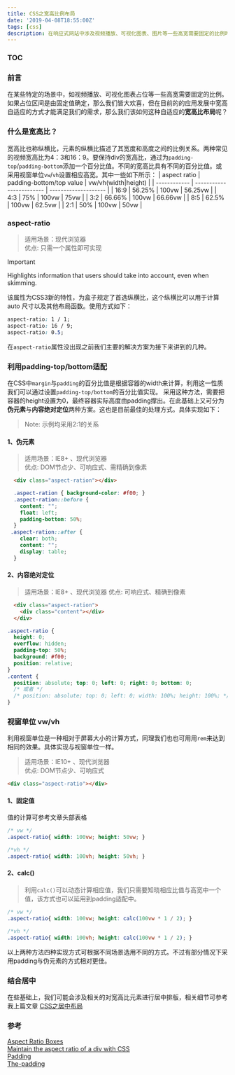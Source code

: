 ```yaml
---
title: CSS之宽高比例布局
date: '2019-04-08T18:55:00Z'
tags: [css]
description: 在响应式网站中涉及视频播放、可视化图表、图片等一些高宽需要固定的比例时，同时满足布局在不同尺寸下自动适应，这里我们需要利用CSS的一些属性如：padding-top/bottom、视窗单位、aspect-ratio来实现宽高比例（纵横比）布局。
---
```



### TOC

### 前言

在某些特定的场景中，如视频播放、可视化图表占位等一些高宽需要固定的比例。如果占位区间是由固定值确定，那么我们皆大欢喜，但在目前的的应用发展中宽高自适应的方式才能满足我们的需求，那么我们该如何这种自适应的**宽高比布局**呢？

### 什么是宽高比？
宽高比也称纵横比，元素的纵横比描述了其宽度和高度之间的比例关系。两种常见的视频宽高比为4：3和16：9。要保持div的宽高比，通过为`padding-top`/`padding-bottom`添加一个百分比值。不同的宽高比具有不同的百分比值。或采用视窗单位`vw`/`vh`设置相应高宽。其中一些如下所示：
| aspect ratio | padding-bottom/top value | vw/vh(width\|height) |
| ------------ | ------------------------ | -------------------- |
| 16:9         | 56.25%                   | 100vw \| 56.25vw     |
| 4:3          | 75%                      | 100vw \| 75vw        |
| 3:2          | 66.66%                   | 100vw \| 66.66vw     |
| 8:5          | 62.5%                    | 100vw \| 62.5vw      |
| 2:1          | 50%                      | 100vw \| 50vw        |


### aspect-ratio
> 适用场景：现代浏览器  
> 优点: 只需一个属性即可实现

> [!IMPORTANT]
> Highlights information that users should take into account, even when skimming.

该属性为CSS3新的特性，为盒子规定了首选纵横比，这个纵横比可以用于计算 auto 尺寸以及其他布局函数。使用方式如下：

```css
aspect-ratio: 1 / 1;
aspect-ratio: 16 / 9;
aspect-ratio: 0.5;
```

在`aspect-ratio`属性没出现之前我们主要的解决方案为接下来讲到的几种。

### 利用padding-top/bottom适配
在CSS中`margin`与`padding`的百分比值是根据容器的width来计算，利用这一性质我们可以通过设置`padding-top/bottom`的百分比值实现。  采用这种方法，需要把容器的height设置为0，最终容器实际高度由padding撑出。在此基础上又可分为**伪元素**与**内容绝对定位**两种方案。这也是目前最佳的处理方式。具体实现如下：

> Note: 示例均采用2:1的关系

#### 1、伪元素
> 适用场景：IE8+ 、现代浏览器  
> 优点: DOM节点少、可响应式、需精确到像素  
```html
  <div class="aspect-ration"></div>
```
```css
  .aspect-ration { background-color: #f00; }
  .aspect-ration::before {
    content: "";
    float: left;
    padding-bottom: 50%;
  }
 .aspect-ration::after {
    clear: both;
    content: "";
    display: table;
  }
```

#### 2、内容绝对定位
> 适用场景：IE8+ 、现代浏览器
> 优点: 可响应式、精确到像素 
```html
  <div class="aspect-ration">
    <div class="content"></div>
  </div>
```
```css
.aspect-ratio {
  height: 0;
  overflow: hidden;
  padding-top: 50%;
  background: #f00;
  position: relative;
}
.content {
  position: absolute; top: 0; left: 0; right: 0; bottom: 0;
  /* 或者 */
  /* position: absolute; top: 0; left: 0; width: 100%; height: 100%; */
}
```


### 视窗单位 vw/vh

利用视窗单位是一种相对于屏幕大小的计算方式，同理我们也也可用用`rem`来达到相同的效果。具体实现与视窗单位一样。

> 适用场景：IE10+ 、现代浏览器  
> 优点: DOM节点少、可响应式 

```html
<div class="aspect-ratio"></div>
```
#### 1、固定值
值的计算可参考文章头部表格
```css
/* vw */
.aspect-ratio{ width: 100vw; height: 50vw; }

/*vh */
.aspect-ratio{ width: 100vh; height: 50vh; }
```
#### 2、calc()
> 利用`calc()`可以动态计算相应值，我们只需要知晓相应比值与高宽中一个值，该方式也可以延用到padding适配中。

```css
/* vw */
.aspect-ratio{ width: 100vw; height: calc(100vw * 1 / 2); }

/*vh */
.aspect-ratio{ width: 100vh; height: calc(100vw * 1 / 2); }
```

以上两种方法四种实现方式可根据不同场景选用不同的方式。不过有部分情况下采用padding与伪元素的方式相对更佳。

### 结合居中
在些基础上，我们可能会涉及相关的对宽高比元素进行居中排版，相关细节可参考我上篇文章
[CSS之居中布局](https://juejin.im/post/6844903742198956040)

### 参考
[Aspect Ratio Boxes][1]  
[Maintain the aspect ratio of a div with CSS][2]   
[Padding][3]  
[The-padding][4]  

[1]:https://css-tricks.com/aspect-ratio-boxes/
[2]:https://stackoverflow.com/questions/1495407/maintain-the-aspect-ratio-of-a-div-with-css
[3]:https://developer.mozilla.org/en-US/docs/Web/CSS/padding
[4]:https://www.w3.org/TR/css-box-3/#the-padding